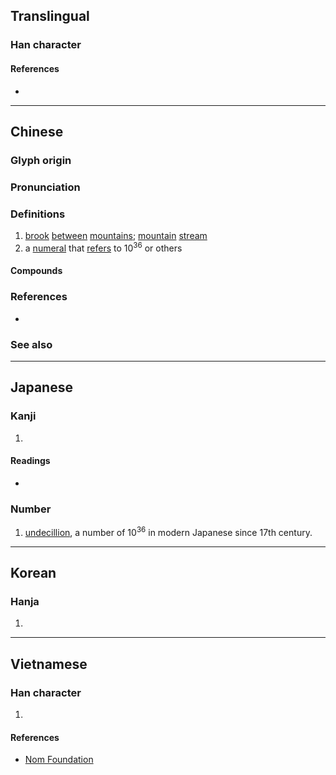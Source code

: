 {{also|涧}}
{{character info/new}}
==Translingual==

===Han character===
{{Han char|rn=85|rad=水|as=12|sn=15|four=37120|canj=EANA|ids=⿰氵間}}

====References====
* {{Han ref|kx=0652.321|dj=1060.030|hdz=80024.140|uh=6F97|ud=28567|bh=BCEE|bd=48366}}

----

==Chinese==
{{zh-forms|s=涧|alt=㵎}}

===Glyph origin===
{{Han etym}}

===Pronunciation===
{{zh-pron
|m=jiàn
|c=gaan2,gaan3
|mn=kàn
|mc=y
|oc=y
|cat=n,num
}}

===Definitions===
{{zh-hanzi}}

# [[brook]] [[between]] [[mountain]]s; [[mountain]] [[stream]]
# a [[numeral]] that [[refer]]s to 10<sup>36</sup> or others

====Compounds====
{{zh-der|山澗|林慚澗愧|深澗|溝澗|溪澗|澗壑|澗溝|西澗|餐松飲澗}}

===References===
* {{R:yue:Hanzi}}

===See also===
{{zh-numerals-10^4}}

{{cln|zh|numeral symbols|numerals}}

----

==Japanese==

===Kanji===
{{ja-kanji|grade=|rs=水12}}

# {{defn|lang=ja|sort=水12}}

====Readings====
* {{ja-readings
|goon=けん
|kanon=かん
|kun=たに, たにみず
|nanori=ま}}

===Number===
{{ja-pos|numeral symbol|かん}}

# [[undecillion]], a number of 10<sup>36</sup> in modern Japanese since 17th century.

----

==Korean==

===Hanja===
{{ko-hanja|hangeul=간|eumhun=산골물|rv=gan|mr=kan|y=kan}}

# {{defn|lang=ko|sort=水12}}

----

==Vietnamese==

===Han character===
{{vi-readings|rs=水12| hanviet = giản}}

# {{defn|lang=vi|sort=水12}}

====References====
* [http://nomfoundation.org/common/nom_details.php?codepoint=6f97&img=1 Nom Foundation]

{{cln|vi|Han tu}}